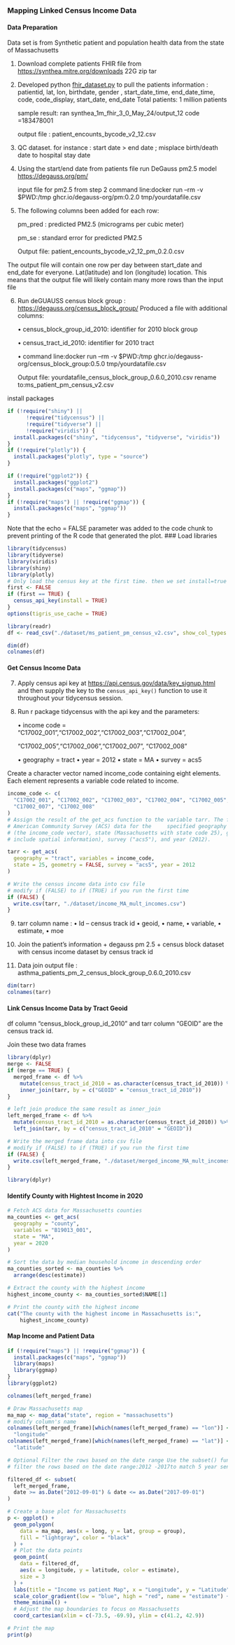 ### Mapping Linked Census Income Data 

#### Data Preparation {-}

Data set is from Synthetic patient and population health data from the state of Massachusetts

1.  Download complete patients FHIR file from <https://synthea.mitre.org/downloads> 22G zip tar

2.  Developed python [fhir_dataset.py](https://github.com/NIEHS/pcor_climate_tools/blob/main/geospatial_analysis/data_wrangling/fhir_dataset.py "File github location") to pull the patients information : patientid, lat, lon, birthdate, gender , start_date_time, end_date_time, code, code_display, start_date, end_date Total patients: 1 million patients

    sample result: ran synthea_1m_fhir_3\_0_May_24/output_12 code =183478001

    output file : patient_encounts_bycode_v2_12.csv

3.  QC dataset. for instance : start date \> end date ; misplace birth/death date to hospital stay date\

4.  Using the start/end date from patients file run DeGauss pm2.5 model <https://degauss.org/pm/>

    input file for pm2.5 from step 2 command line:docker run --rm -v \$PWD:/tmp ghcr.io/degauss-org/pm:0.2.0 tmp/yourdatafile.csv

5.  The following columns been added for each row:

    pm_pred : predicted PM2.5 (micrograms per cubic meter)

    pm_se : standard error for predicted PM2.5

    Output file: patient_encounts_bycode_v2_12_pm_0.2.0.csv

The output file will contain one row per day between start_date and end_date for everyone. Lat(latitude) and lon (longitude) location. This means that the output file will likely contain many more rows than the input file

6.  Run deGUAUSS census block group : <https://degauss.org/census_block_group/> Produced a file with additional columns:

    • census_block_group_id_2010: identifier for 2010 block group

    • census_tract_id_2010: identifier for 2010 tract

    • command line:docker run --rm -v \$PWD:/tmp ghcr.io/degauss-org/census_block_group:0.5.0 tmp/yourdatafile.csv

    Output file: yourdatafile_census_block_group_0.6.0_2010.csv rename to:ms_patient_pm_census_v2.csv

install packages

```r
if (!require("shiny") ||
      !require("tidycensus") ||
      !require("tidyverse") ||
      !require("viridis")) {
  install.packages(c("shiny", "tidycensus", "tidyverse", "viridis"))
}
if (!require("plotly")) {
  install.packages("plotly", type = "source")
}
```

```r
if (!require("ggplot2")) {
  install.packages("ggplot2")
  install.packages(c("maps", "ggmap"))
}
if (!require("maps") || !require("ggmap")) {
  install.packages(c("maps", "ggmap"))
}
```

Note that the echo = FALSE parameter was added to the code chunk to prevent printing of the R code that generated the plot. 
### Load libraries

```r
library(tidycensus)
library(tidyverse)
library(viridis)
library(shiny)
library(plotly)
# Only load the census key at the first time. then we set install=true
first <- FALSE
if (first == TRUE) {
  census_api_key(install = TRUE)
}
options(tigris_use_cache = TRUE)
```

```R
library(readr)
df <- read_csv("./dataset/ms_patient_pm_census_v2.csv", show_col_types = FALSE)
```

```r
dim(df)
colnames(df)
```

#### Get Census Income Data {-}

7.  Apply census api key at <https://api.census.gov/data/key_signup.html> and then supply the key to the `census_api_key()` function to use it throughout your tidycensus session.

8.  Run r package tidycensus with the api key and the parameters:

    • income code = "C17002_001","C17002_002","C17002_003","C17002_004",

    "C17002_005","C17002_006","C17002_007", "C17002_008"

    • geography = tract • year = 2012 • state = MA • survey = acs5

Create a character vector named income_code containing eight elements. Each element represents a variable code related to income.

```R
income_code <- c(
  "C17002_001", "C17002_002", "C17002_003", "C17002_004", "C17002_005", "C17002_006",
  "C17002_007", "C17002_008"
)
# Assign the result of the get_acs function to the variable tarr. The function retrieves
# American Community Survey (ACS) data for the     specified geography (tract), variables
# (the income_code vector), state (Massachusetts with state code 25), geometry (TRUE to
# include spatial information), survey ("acs5"), and year (2012).

tarr <- get_acs(
  geography = "tract", variables = income_code,
  state = 25, geometry = FALSE, survey = "acs5", year = 2012
)

# Write the census income data into csv file
# modify if (FALSE) to if (TRUE) if you run the first time
if (FALSE) {
  write.csv(tarr, "./dataset/income_MA_mult_incomes.csv")
}
```

9.  tarr column name : • Id -- census track id • geoid, • name, • variable, • estimate, • moe

10. Join the patient's information + degauss pm 2.5 + census block dataset with census income dataset by census track id

11. Data join output file : asthma_patients_pm_2\_census_block_group_0.6.0_2010.csv

```r
dim(tarr)
colnames(tarr)
```

#### Link Census Income Data by Tract Geoid {-}

df column "census_block_group_id_2010" and tarr column "GEOID" are the census track id.

Join these two data frames

```r
library(dplyr)
merge <- FALSE
if (merge == TRUE) {
  merged_frame <- df %>%
    mutate(census_tract_id_2010 = as.character(census_tract_id_2010)) %>%
    inner_join(tarr, by = c("GEOID" = "census_tract_id_2010"))
}

# left join produce the same result as inner_join
left_merged_frame <- df %>%
  mutate(census_tract_id_2010 = as.character(census_tract_id_2010)) %>%
  left_join(tarr, by = c("census_tract_id_2010" = "GEOID"))

# Write the merged frame data into csv file
# modify if (FALSE) to if (TRUE) if you run the first time
if (FALSE) {
  write.csv(left_merged_frame, "./dataset/merged_income_MA_mult_incomes.csv")
}
```

```r
library(dplyr)
```

#### Identify County with Hightest Income in 2020 {-}

```r
# Fetch ACS data for Massachusetts counties
ma_counties <- get_acs(
  geography = "county",
  variables = "B19013_001",
  state = "MA",
  year = 2020
)

# Sort the data by median household income in descending order
ma_counties_sorted <- ma_counties %>%
  arrange(desc(estimate))

# Extract the county with the highest income
highest_income_county <- ma_counties_sorted$NAME[1]

# Print the county with the highest income
cat("The county with the highest income in Massachusetts is:",
    highest_income_county)
```

#### Map Income and Patient Data {-}

```r
if (!require("maps") || !require("ggmap")) {
  install.packages(c("maps", "ggmap"))
  library(maps)
  library(ggmap)
}
library(ggplot2)
```
```r
colnames(left_merged_frame)
```

```r
# Draw Massachusetts map
ma_map <- map_data("state", region = "massachusetts")
# modify column's name
colnames(left_merged_frame)[which(names(left_merged_frame) == "lon")] <-
  "longitude"
colnames(left_merged_frame)[which(names(left_merged_frame) == "lat")] <-
  "latitude"

# Optional Filter the rows based on the date range Use the subset() function to
# filter the rows based on the date range:2012 -2017to match 5 year sensus data

filtered_df <- subset(
  left_merged_frame,
  date >= as.Date("2012-09-01") & date <= as.Date("2017-09-01")
)

# Create a base plot for Massachusetts
p <- ggplot() +
  geom_polygon(
    data = ma_map, aes(x = long, y = lat, group = group),
    fill = "lightgray", color = "black"
  ) +
  # Plot the data points
  geom_point(
    data = filtered_df,
    aes(x = longitude, y = latitude, color = estimate),
    size = 3
  ) +
  labs(title = "Income vs patient Map", x = "Longitude", y = "Latitude") +
  scale_color_gradient(low = "blue", high = "red", name = "estimate") +
  theme_minimal() +
  # Adjust the map boundaries to focus on Massachusetts
  coord_cartesian(xlim = c(-73.5, -69.9), ylim = c(41.2, 42.9))

# Print the map
print(p)
```

